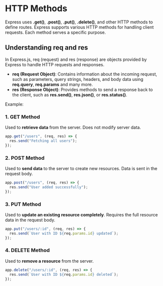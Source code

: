 # HTTP Methods

Express uses **.get()**, **.post()**, **.put()**, **.delete()**, and other HTTP methods to define routes.
Express supports various HTTP methods for handling client requests. Each method serves a specific purpose.

## Understanding req and res

In Express.js, req (request) and res (response) are objects provided by Express to handle HTTP requests and responses.

- **req (Request Object)**: Contains information about the incoming request, such as parameters, query strings, headers, and body data using **req.query**, **req.params** and many more.
- **res (Response Object)**: Provides methods to send a response back to the client, such as **res.send()**, **res.json()**, or **res.status()**.

Example:

### 1. GET Method

Used to **retrieve data** from the server.
Does not modify server data.

```js
app.get("/users", (req, res) => {
  res.send("Fetching all users");
});
```

### 2. POST Method

Used to **send data** to the server to create new resources.
Data is sent in the request body.

```js
app.post("/users", (req, res) => {
  res.send("User added successfully");
});
```

### 3. PUT Method

Used to **update an existing resource completely**.
Requires the full resource data in the request body.

```js
app.put("/users/:id", (req, res) => {
  res.send(`User with ID ${req.params.id} updated`);
});
```

### 4. DELETE Method

Used to **remove a resource** from the server.

```js
app.delete("/users/:id", (req, res) => {
  res.send(`User with ID ${req.params.id} deleted`);
});
```
